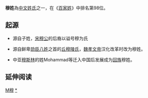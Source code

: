{{globalize|time=2019-03-11T04:40:35+00:00}}
{{姓氏
|姓氏=穆
|南京官話=mu<sup>5</sup>
|拼音=Mù
|中国大陆=Mu
|台湾=Mu
|香港=Muk
|澳门=
|新加坡=
|马来西亚=
|越南=Mộc
|韩国=
|反切=
|同音字=
|堂号=
|郡望=[[河南郡|河南郡]]
}}

'''穆姓'''為[[中文姓氏|中文姓氏]]之一，在《[[百家姓|百家姓]]》中排名第98位。

==起源==
*源自子姓，[[宋穆公|宋穆公]]的后裔以谥号穆为氏

*源自鲜卑[[勋臣八姓|勋臣八姓]]之首的[[丘穆陵氏|丘穆陵氏]]，[[魏孝文帝|魏孝文帝]]汉化改革时改为穆姓。

*中亚[[穆斯林|穆斯林]]的姓Mohammad等迁入中国后发展成为[[回族|回族]]穆姓。
== 延伸阅读 ==
{{Wikisource further reading}}

{{姓氏小作品}}
[[Category:漢姓|M穆]]
[[Category:穆姓|*]]